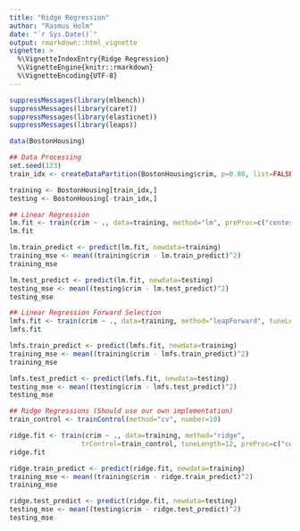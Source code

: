```yaml
---
title: "Ridge Regression"
author: "Rasmus Holm"
date: "`r Sys.Date()`"
output: rmarkdown::html_vignette
vignette: >
  %\VignetteIndexEntry{Ridge Regression}
  %\VignetteEngine{knitr::rmarkdown}
  %\VignetteEncoding{UTF-8}
---
```


```r
suppressMessages(library(mlbench))
suppressMessages(library(caret))
suppressMessages(library(elasticnet))
suppressMessages(library(leaps))

data(BostonHousing)

## Data Processing
set.seed(123)
train_idx <- createDataPartition(BostonHousing$crim, p=0.80, list=FALSE)

training <- BostonHousing[train_idx,]
testing <- BostonHousing[-train_idx,]

## Linear Regression
lm.fit <- train(crim ~ ., data=training, method="lm", preProc=c("center", "scale"))
lm.fit

lm.train_predict <- predict(lm.fit, newdata=training)
training_mse <- mean((training$crim - lm.train_predict)^2)
training_mse

lm.test_predict <- predict(lm.fit, newdata=testing)
testing_mse <- mean((testing$crim - lm.test_predict)^2)
testing_mse

## Linear Regression Forward Selection
lmfs.fit <- train(crim ~ ., data=training, method="leapForward", tuneLength=12, preProc=c("center", "scale"))
lmfs.fit

lmfs.train_predict <- predict(lmfs.fit, newdata=training)
training_mse <- mean((training$crim - lmfs.train_predict)^2)
training_mse

lmfs.test_predict <- predict(lmfs.fit, newdata=testing)
testing_mse <- mean((testing$crim - lmfs.test_predict)^2)
testing_mse

## Ridge Regressions (Should use our own implementation)
train_control <- trainControl(method="cv", number=10)

ridge.fit <- train(crim ~ ., data=training, method="ridge",
                  trControl=train_control, tuneLength=12, preProc=c("center", "scale"))
ridge.fit

ridge.train_predict <- predict(ridge.fit, newdata=training)
training_mse <- mean((training$crim - ridge.train_predict)^2)
training_mse

ridge.test_predict <- predict(ridge.fit, newdata=testing)
testing_mse <- mean((testing$crim - ridge.test_predict)^2)
testing_mse
```
